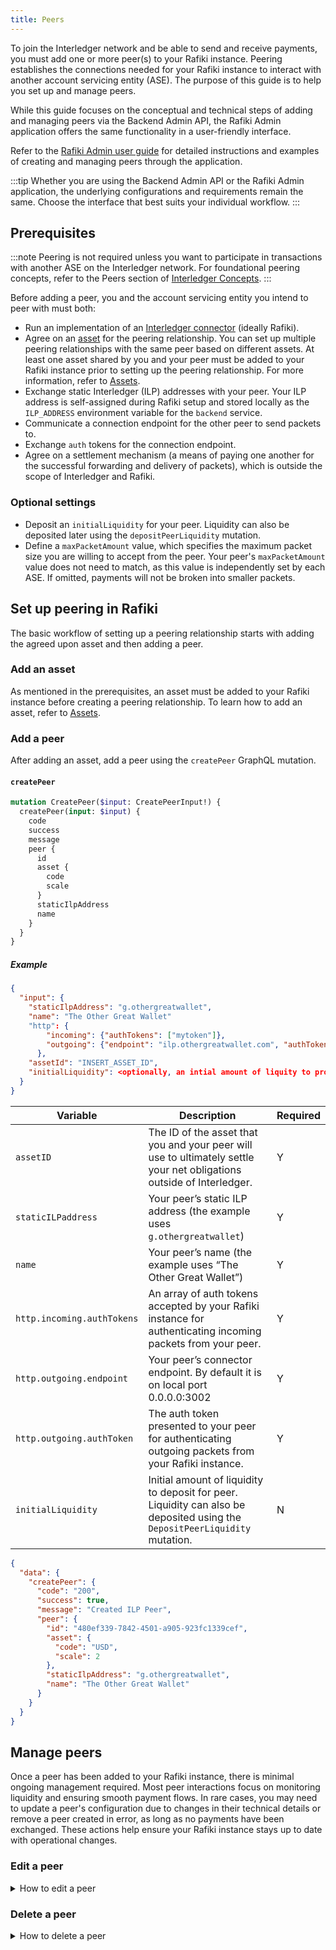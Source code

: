 ```yaml
---
title: Peers
---
```



To join the Interledger network and be able to send and receive payments, you must add one or more peer(s) to your Rafiki instance. Peering establishes the connections needed for your Rafiki instance to interact with another account servicing entity (ASE). The purpose of this guide is to help you set up and manage peers.

While this guide focuses on the conceptual and technical steps of adding and managing peers via the Backend Admin API, the Rafiki Admin application offers the same functionality in a user-friendly interface.

Refer to the [Rafiki Admin user guide](/admin/admin-user-guide#peers) for detailed instructions and examples of creating and managing peers through the application.

:::tip
Whether you are using the Backend Admin API or the Rafiki Admin application, the underlying configurations and requirements remain the same. Choose the interface that best suits your individual workflow.
:::

## Prerequisites

:::note
Peering is not required unless you want to participate in transactions with another ASE on the Interledger network. For foundational peering concepts, refer to the Peers section of [Interledger Concepts](/overview/concepts/interledger/#peers).
:::

Before adding a peer, you and the account servicing entity you intend to peer with must both:

- Run an implementation of an [Interledger connector](/integration/deployment/services/backend-service#interledger-connector) (ideally Rafiki).
- Agree on an [asset](/overview/concepts/accounting#assets) for the peering relationship. You can set up multiple peering relationships with the same peer based on different assets. At least one asset shared by you and your peer must be added to your Rafiki instance prior to setting up the peering relationship. For more information, refer to [Assets](/integration/requirements/assets/).
- Exchange static <LinkOut href="https://interledger.org/developers/rfcs/ilp-addresses/">Interledger (ILP) addresses</LinkOut> with your peer. Your ILP address is self-assigned during Rafiki setup and stored locally as the `ILP_ADDRESS` environment variable for the `backend` service.
- Communicate a connection endpoint for the other peer to send packets to.
- Exchange `auth` tokens for the connection endpoint.
- Agree on a settlement mechanism (a means of paying one another for the successful forwarding and delivery of packets), which is outside the scope of Interledger and Rafiki.

### Optional settings

- Deposit an `initialLiquidity` for your peer. Liquidity can also be deposited later using the `depositPeerLiquidity` mutation.
- Define a `maxPacketAmount` value, which specifies the maximum packet size you are willing to accept from the peer. Your peer's `maxPacketAmount` value does not need to match, as this value is independently set by each ASE. If omitted, payments will not be broken into smaller packets.

## Set up peering in Rafiki

The basic workflow of setting up a peering relationship starts with adding the agreed upon asset and then adding a peer.

### Add an asset

As mentioned in the prerequisites, an asset must be added to your Rafiki instance before creating a peering relationship. To learn how to add an asset, refer to [Assets](/integration/requirements/assets/).

### Add a peer

After adding an asset, add a peer using the `createPeer` GraphQL mutation.

#### `createPeer`

<CodeBlock title="Example createPeer Mutation">

```graphql
mutation CreatePeer($input: CreatePeerInput!) {
  createPeer(input: $input) {
    code
    success
    message
    peer {
      id
      asset {
        code
        scale
      }
      staticIlpAddress
      name
    }
  }
}
```

</CodeBlock>

##### Example

<CodeBlock title='Example JSON request'>

```json
{
  "input": {
	"staticIlpAddress": "g.othergreatwallet",
	"name": "The Other Great Wallet"
	"http": {
  		"incoming": {"authTokens": ["mytoken"]},
  		"outgoing": {"endpoint": "ilp.othergreatwallet.com", "authToken": "theirtoken"}
	  },
	"assetId": "INSERT_ASSET_ID",
	"initialLiquidity": <optionally, an intial amount of liquity to provision. Liquidity can also be deposited via the `DepositPeerLiquidity` mutation>
  }
}
```

</CodeBlock>

<div class="overflow-table">

| Variable                   | Description                                                                                                                 | Required |
| -------------------------- | --------------------------------------------------------------------------------------------------------------------------- | -------- |
| `assetID`                  | The ID of the asset that you and your peer will use to ultimately settle your net obligations outside of Interledger.       | Y        |
| `staticILPaddress`         | Your peer’s static ILP address (the example uses `g.othergreatwallet`)                                                      | Y        |
| `name`                     | Your peer’s name (the example uses “The Other Great Wallet”)                                                                | Y        |
| `http.incoming.authTokens` | An array of auth tokens accepted by your Rafiki instance for authenticating incoming packets from your peer.                | Y        |
| `http.outgoing.endpoint`   | Your peer’s connector endpoint. By default it is on local port 0.0.0.0:3002                                                 | Y        |
| `http.outgoing.authToken`  | The auth token presented to your peer for authenticating outgoing packets from your Rafiki instance.                        | Y        |
| `initialLiquidity`         | Initial amount of liquidity to deposit for peer. Liquidity can also be deposited using the `DepositPeerLiquidity` mutation. | N        |

</div>

<CodeBlock title="Example JSON response">

```json
{
  "data": {
    "createPeer": {
      "code": "200",
      "success": true,
      "message": "Created ILP Peer",
      "peer": {
        "id": "480ef339-7842-4501-a905-923fc1339cef",
        "asset": {
          "code": "USD",
          "scale": 2
        },
        "staticIlpAddress": "g.othergreatwallet",
        "name": "The Other Great Wallet"
      }
    }
  }
}
```

</CodeBlock>

## Manage peers

Once a peer has been added to your Rafiki instance, there is minimal ongoing management required. Most peer interactions focus on monitoring liquidity and ensuring smooth payment flows. In rare cases, you may need to update a peer's configuration due to changes in their technical details or remove a peer created in error, as long as no payments have been exchanged. These actions help ensure your Rafiki instance stays up to date with operational changes.

### Edit a peer
<details>
<summary>How to edit a peer</summary>
Occasionally, you may need to adjust peering configurations or address any changes communicated by the peer. Some examples include updating new endpoints or tokens, technical settings like the maximum packet amount, or peer liquidity thresholds.

In this example we are going to update the peer we just created. Rather than change any of the peering details, we can add some optional details that we didn't include when we created the peer. We will define the `maxPacketAmount` and the `liquidityThreshold`.

#### `updatePeer`

<CodeBlock title="Example updatePeer Mutation">

```graphql
mutation UpdatePeer($input: UpdatePeerInput!) {
  updatePeer(input: $input) {
    peer {
      id
      name
      http {
        outgoing {
          authToken
          endpoint
        }
      }
      maxPacketAmount
      liquidityThreshold
    }
  }
}
```

</CodeBlock>

##### Example

The input object for the update operation only requires that the `id` is present. All other variables are optional. For this example we will include the required `id` variable, as well as the optional variables of the fields we wish to update. In this case, `maxPacketAmount` and `liquidityThreshold`.

<CodeBlock title='Example JSON request'>

```json
{
  "input": {
    "id": "480ef339-7842-4501-a905-923fc1339cef",
    "maxPacketAmount": 1000,
    "liquidityThreshold": 100
    }
}
```

</CodeBlock>

<div class="overflow-table">

| Variable                   | Description                                                                                                   | Required |
| -------------------------- | ------------------------------------------------------------------------------------------------------------- | -------- |
| `id`                       | The ID of the peer you wish to update.                                                                        | Y        |
| `maxPacketAmount`          | Maximum packet size you are willing to accept from the peer.                                                  | N        |
| `liquidityThreshold`       | A webhook event will notify the Account Servicing Entity if peer liquidity falls below this new value.        | N        |

</div>

<CodeBlock title="Example JSON response">

```json
{
  "data": {
    "updatePeer": {
      "code": "200",
      "success": true,
      "message": "Updated ILP Peer",
      "peer": {
        "id": "480ef339-7842-4501-a905-923fc1339cef",
        "name": "The Other Great Wallet",
        "http": {
          "outgoing": {
            "authToken": "test",
            "endpoint": "http://peering-test:3002"
            }
        },
        "maxPacketAmount": 1000,
        "liquidityThreshold": 100
      }
    }
  }
}
```

</CodeBlock>
</details>

### Delete a peer
<details>
<summary>How to delete a peer</summary>
Deleting a peer is an action that removes a peer from your Rafiki instance. There are specific rules and considerations to keep in mind before initating this irreversible operation.

A peer can only be deleted if no payments have been made to or received from that peer. This ensures that historical payment records are preserved. If you attempt to delete a peer with payment history, the backend will throw an error, preventing the deletion.

Deleting a peer is useful in situations where there were configuration errors when the peer was first created like an incorrect auth token or ILP address. 

:::danger
Deleting a peer is permanent and cannot be reversed. If you delete a peer in error, you must create another new peer.
:::

#### `deletePeer`

<CodeBlock title="Example deletePeer Mutation">

```graphql
mutation DeletePeer($input: DeletePeerInput!) {
  deletePeer(input: $input) {
    success
  }
}
```

</CodeBlock>

##### Example

<CodeBlock title='Example JSON request'>

```json
{
  "input": {
    "id": "480ef339-7842-4501-a905-923fc1339cef",
  }
}
```

</CodeBlock>

<div class="overflow-table">

| Variable  | Description                            | Required |
| --------- | -------------------------------------- | -------- |
| `id`      | The ID of the peer you wish to delete. | Y        |

</div>

<CodeBlock title="Example JSON response">

```json
{
  "data": {
    "deletePeer": {
      "success": true,
    }
  }
}
```

</CodeBlock>
</details>